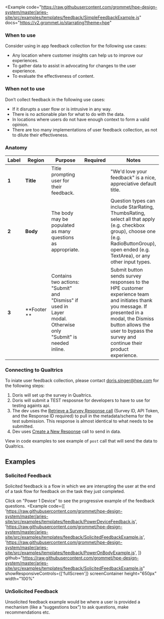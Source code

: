 
<Example
  code="https://raw.githubusercontent.com/grommet/hpe-design-system/master/aries-site/src/examples/templates/feedback/SimpleFeedbackExample.js"
  docs="https://v2.grommet.io/starrating?theme=hpe"
>
  <SimpleFeedbackExample />
</Example>

### When to use
Consider using in app feedback collection for the following use cases:
- Any location where customer insights can help us to improve our experiences.
- To gather data to assist in advocating for changes to the user experience.
- To evaluate the effectiveness of content.

### When not to use
Don’t collect feedback in the following use cases:
- If it disrupts a user flow or is intrusive in any way.
- There is no actionable plan for what to do with the data.
- In locations where users do not have enough context to form a valid opinion. 
- There are too many implementations of user feedback collection, as not to dilute their effectiveness.

### Anatomy
<Example plain>
  <FeedbackAnatomy />
</Example>

| Label  | Region       | Purpose                                                              |                  Required                   | Notes                                                                                                      |
| ------ | ------------ | -------------------------------------------------------------------- | :-----------------------------------------: | ---------------------------------------------------------------------------------------------------------- |
| **1**  | **Title**    | Title prompting user for their feedback.            | <Checkmark a11yTitle="true" size="small" /> | "We'd love your feedback" is a nice, appreciative default title.       |
| **2**  | **Body**     | The body may be populated as many questions as appropriate.          | <Checkmark a11yTitle="true" size="small" /> |  Question types can include StarRating, ThumbsRating, select all that apply (e.g. checkbox group), choose one (e.g. RadioButtonGroup), open ended (e.g. TextArea), or any other input types. |                                                             
| **3**  | **Footer **  | Contains two actions: "Submit" and "Dismiss" if used in Layer modal. Otherwise only "Submit" is needed inline. | <Checkmark a11yTitle="true" size="small" /> |  Submit button sends survey responses to the HPE customer experience team and initiates thank you message. If presented in a modal, the Dismiss button allows the user to bypass the survey and continue their product experience. |

### Connecting to Qualtrics
To iniate user feedback collection, please contact doris.singer@hpe.com for the following steps:

1. Doris will set up the survey in Qualtrics.
2. Doris will submit a TEST resposnse for developers to have to use for testing againts api.
3. The dev uses the [Retrieve a Survey Response call](https://api.qualtrics.com/1179a68b7183c-retrieve-a-survey-response) (Survey ID, API Token, and the Response ID required) to pull in the metadata/schema for the test submission. This response is almost identical to what needs to be submitted.
4. Dev uses [Create a New Response](https://api.qualtrics.com/f1cad92018d2b-create-a-new-response) call to send in data.

View in code examples to see example of `post` call that will send the data to Qualtrics.

## Examples

### Solicited Feedback
Solicited feedback is a flow in which we are interupting the user at the end of a task flow for feedback on the task they just completed. 

Click on "Power 1 Device" to see the progressive example of the feedback questions. 
<Example
  code={[
    'https://raw.githubusercontent.com/grommet/hpe-design-system/master/aries-site/src/examples/templates/feedback/PowerDeviceFeedback.js',
    'https://raw.githubusercontent.com/grommet/hpe-design-system/master/aries-site/src/examples/templates/feedback/SolicitedFeedbackExample.js',
    'https://raw.githubusercontent.com/grommet/hpe-design-system/master/aries-site/src/examples/templates/feedback/PowerOnBodyExample.js',
  ]}
  github="https://raw.githubusercontent.com/grommet/hpe-design-system/master/aries-site/src/examples/templates/feedback/SolicitedFeedbackExample.js"
  showResponsiveControls={['fullScreen']}
  screenContainer
  height="650px"
  width="100%"
>
  <SolicitedFeedbackExample />
</Example>


### UnSolicited Feedback
Unsolicited feedback example would be where a user is provided a mechanism (like a “suggestions box”) to ask questions, make recommendations etc.
